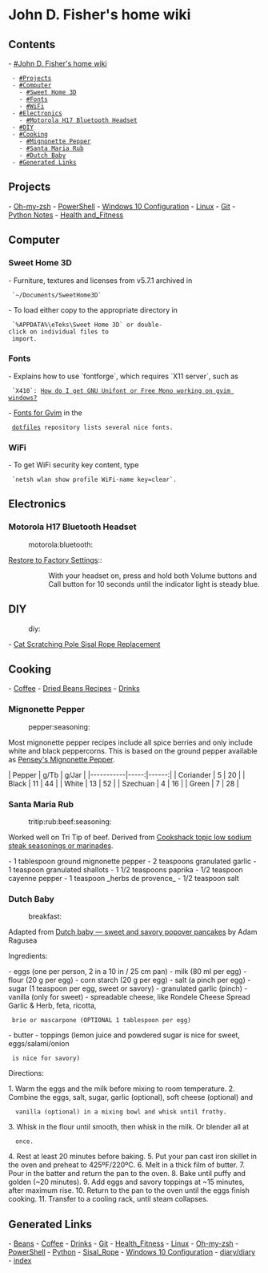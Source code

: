 = John D. Fisher's home wiki =

== Contents ==
- [[#John D. Fisher's home wiki]]
  - [[#Projects]]
  - [[#Computer]]
    - [[#Sweet Home 3D]]
    - [[#Fonts]]
    - [[#WiFi]]
  - [[#Electronics]]
    - [[#Motorola H17 Bluetooth Headset]]
  - [[#DIY]]
  - [[#Cooking]]
    - [[#Mignonette Pepper]]
    - [[#Santa Maria Rub]]
    - [[#Dutch Baby]]
  - [[#Generated Links]]

== Projects ==

- [[Oh-my-zsh]]
- [[PowerShell]]
- [[Windows 10 Configuration]]
- [[Linux]]
- [[Git]]
- [[Python|Python Notes]]
- [[Health_Fitness|Health and_Fitness]]

== Computer ==

=== Sweet Home 3D ===

- Furniture, textures and licenses from v5.7.1 archived in
  `~/Documents/SweetHome3D`
- To load either copy to the appropriate directory in
  `%APPDATA%\eTeks\Sweet Home 3D` or double-click on individual files to
  import.

=== Fonts ===

- Explains how to use `fontforge`, which requires `X11 server`, such as
  `X410`: [[https://stackoverflow.com/questions/10290912/|How do I get GNU Unifont or Free Mono working on gvim windows?]]
- [[https://github.com/jfishe/dotfiles#fonts-for-gvim|Fonts for Gvim]] in the
  [[https://github.com/jfishe/dotfiles|dotfiles]] repository lists several nice fonts.

=== WiFi ===

- To get WiFi security key content, type
  `netsh wlan show profile WiFi-name key=clear`.

== Electronics ==

=== Motorola H17 Bluetooth Headset ===
:motorola:bluetooth:

[[https://support.motorola.com/uk/en/solution/ms36639|Restore to Factory Settings]]::
:: With your headset on, press and hold both Volume buttons and Call button for 10 seconds until the indicator light is steady blue.

== DIY ==
:diy:

- [[Sisal_Rope|Cat Scratching Pole Sisal Rope Replacement]]

== Cooking ==

- [[Coffee]]
- [[Beans|Dried Beans Recipes]]
- [[Drinks]]

=== Mignonette Pepper ===
:pepper:seasoning:

Most mignonette pepper recipes include all spice berries and only include white
and black peppercorns. This is based on the ground pepper available as
[[https://www.penzeys.com/online-catalog/mignonette-pepper/c-24/p-207/pd-s|Pensey's Mignonette Pepper]].


| Pepper    | g/Tb | g/Jar |
|-----------|-----:|------:|
| Coriander |    5 |    20 |
| Black     |   11 |    44 |
| White     |   13 |    52 |
| Szechuan  |    4 |    16 |
| Green     |    7 |    28 |

=== Santa Maria Rub ===
:tritip:rub:beef:seasoning:

Worked well on Tri Tip of beef. Derived from
[[https://forum.cookshack.com/topic/low-sodium-steak-seasonings-or-marinades?reply=587205936925127862#587205936925127862|Cookshack topic low sodium steak seasonings or marinades]].

- 1 tablespoon ground mignonette pepper
- 2 teaspoons granulated garlic
- 1 teaspoon granulated shallots
- 1 1/2 teaspoons paprika
- 1/2 teaspoon cayenne pepper
- 1 teaspoon _herbs de provence_
- 1/2 teaspoon salt

=== Dutch Baby ===
:breakfast:

Adapted from
[[https://youtu.be/xFIyWfrmF6E|Dutch baby — sweet and savory popover pancakes]]
by Adam Ragusea

Ingredients:

- eggs (one per person, 2 in a 10 in / 25 cm pan)
- milk (80 ml per egg)
- flour (20 g per egg)
- corn starch (20 g per egg)
- salt (a pinch per egg)
- sugar (1 teaspoon per egg, sweet or savory)
- granulated garlic (pinch)
- vanilla (only for sweet)
- spreadable cheese, like Rondele Cheese Spread Garlic & Herb, feta, ricotta,
  brie or mascarpone (OPTIONAL 1 tablespoon per egg)
- butter
- toppings (lemon juice and powdered sugar is nice for sweet, eggs/salami/onion
  is nice for savory)

Directions:

1. Warm the eggs and the milk before mixing to room temperature.
2. Combine the eggs, salt, sugar, garlic (optional), soft cheese (optional) and
   vanilla (optional) in a mixing bowl and whisk until frothy.
3. Whisk in the flour until smooth, then whisk in the milk. Or blender all at
   once.
4. Rest at least 20 minutes before baking.
5. Put your pan cast iron skillet in the oven and preheat to 425ºF/220ºC.
6. Melt in a thick film of butter.
7. Pour in the batter and return the pan to the oven.
8. Bake until puffy and golden (~20 minutes).
9. Add eggs and savory toppings at ~15 minutes, after maximum rise.
10. Return to the pan to the oven until the eggs finish cooking.
11. Transfer to a cooling rack, until steam collapses.

== Generated Links ==
- [[Beans]]
- [[Coffee]]
- [[Drinks]]
- [[Git]]
- [[Health_Fitness]]
- [[Linux]]
- [[Oh-my-zsh]]
- [[PowerShell]]
- [[Python]]
- [[Sisal_Rope]]
- [[Windows 10 Configuration]]
- [[diary/diary]]
- [[index]]
